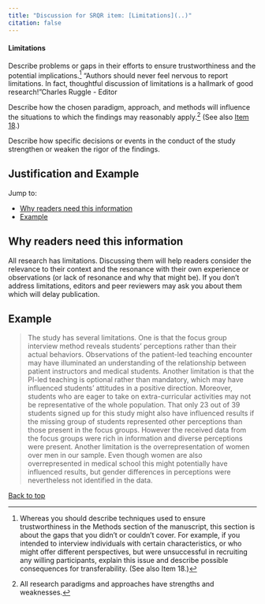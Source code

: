 ```yaml
---
title: "Discussion for SRQR item: [Limitations](..)"
citation: false
---
```

::: {.grid id="limitations"}
::: {.g-col-9}
#### Limitations
:::
::: {.g-col-3}
:::
:::

Describe problems or gaps in their efforts to ensure trustworthiness and the potential implications.^[Whereas you should describe techniques used to ensure trustworthiness in the Methods section of the manuscript, this section is about the gaps that you didn't or couldn't cover. For example, if you intended to interview individuals with certain characteristics, or who might offer different perspectives, but were unsuccessful in recruiting any willing participants, explain this issue and describe possible consequences for transferability. (See also Item 18.)] ["Authors should never feel nervous to report limitations. In fact, thoughtful discussion of limitations is a hallmark of good research!"[Charles Ruggle - Editor]{.attribution}]{.aside}

Describe how the chosen paradigm, approach, and methods will influence the situations to which the findings may reasonably apply.^[All research paradigms and approaches have strengths and weaknesses.] (See also [Item 18](./#integration-with-prior-work-implications-transferability-and-contributions-to-the-field).)

Describe how specific decisions or events in the conduct of the study strengthen or weaken the rigor of the findings.

::: {#limitations-collapsible .callout-note appearance="minimal" collapse=true}

## Justification and Example

Jump to:

* [Why readers need this information](#sec-limitations-2)
* [Example](#sec-limitations-3)


## Why readers need this information{#sec-limitations-2}

All research has limitations. Discussing them will help readers consider the relevance to their context and the resonance with their own experience or observations (or lack of resonance and why that might be). If you don't address limitations, editors and peer reviewers may ask you about them which will delay publication.

## Example{#sec-limitations-3}

> The study has several limitations. One is that the focus group interview method reveals students’ perceptions rather than their actual behaviors. Observations of the patient-led teaching encounter may have illuminated an understanding of the relationship between patient instructors and medical students. Another limitation is that the PI-led teaching is optional rather than mandatory, which may have influenced students’ attitudes in a positive direction. Moreover, students who are eager to take on extra-curricular activities may not be representative of the whole population. That only 23 out of 39 students signed up for this study might also have influenced results if the missing group of students represented other perceptions than those present in the focus groups. However the received data from the focus groups were rich in information and diverse perceptions were present. Another limitation is the overrepresentation of women over men in our sample. Even though women are also overrepresented in medical school this might potentially have influenced results, but gender differences in perceptions were nevertheless not identified in the data.

[Back to top](#limitations)
:::

<script src="https://giscus.app/client.js"
data-repo="jamesrharwood/srqr"
data-repo-id="R_kgDOIaTtVw"
data-category="Announcements"
data-category-id="DIC_kwDOIaTtV84CSe8S"
data-mapping="specific"
data-term="Limitations"
data-strict="0"
data-reactions-enabled="1"
data-emit-metadata="0"
data-theme="preferred_color_scheme"
data-theme="light"
data-lang="en"
crossorigin="anonymous"
async>
</script>
